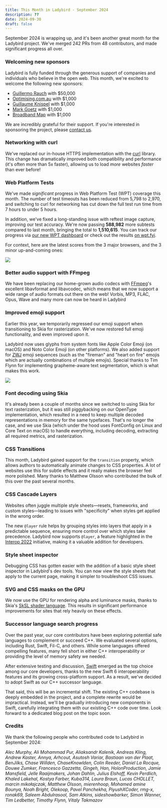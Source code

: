 ```yaml
---
title: This Month in Ladybird - September 2024
description: ??
date: 2024-09-30
draft: false
---
```


September 2024 is wrapping up, and it's been another great month for the Ladybird project. We've merged 242 PRs from 48 contributors, and made significant progress all over.

### Welcoming new sponsors

Ladybird is fully funded through the generous support of companies and individuals who believe in the open web. This month, we're excited to welcome the following new sponsors:

- [Guillermo Rauch](https://rauchg.com) with $50,000
- [Optimising.com.au](https://www.optimising.com.au/?utm_source=ladybird&utm_medium=website&utm_campaign=sponsor) with $1,000
- [Guillaume Knispel](#) with $1,000
- [Mark Goetz](https://markandrewgoetz.com/) with $1,000
- [Broadband Map](https://broadbandmap.com/) with $1,000

We are incredibly grateful for their support. If you're interested in sponsoring the project, please [contact us](mailto:contact@ladybird.org).

### Networking with curl

We've replaced our in-house HTTPS implementation with the [curl](https://curl.se/) library. This change has dramatically improved both compatibility and performance (it's often more than 5x faster), allowing us to load _more_ websites _faster_ than ever before!

### Web Platform Tests

We've made _significant_ progress in Web Platform Test (WPT) coverage this month. The number of test timeouts has been reduced from 5,798 to 2,970, and switching to curl for networking has cut down the full test run time from 7 hours to under 5 hours.

In addition, we've fixed a long-standing issue with reftest image capture, improving our test accuracy. We're now passing **588,982** more subtests compared to last month, bringing the total to **1,510,615**. You can track our progress via [our new WPT dashboard](https://grafana.app.ladybird.org/public-dashboards/2365098a185541cf8c7273830a789493?orgId=1) or check out the results [on wpt.fyi](https://wpt.fyi/results/?product=ladybird).

For context, here are the latest scores from the 3 major browsers, and the 3 minor up-and-coming ones:

![](/assets/img/wpt-2024-09-30.webp)

### Better audio support with FFmpeg

We have been replacing our home-grown audio codecs with [FFmpeg](https://ffmpeg.org)'s excellent libavformat and
libavcodec, which means that we now support a wide range of audio formats out there on the web!
Vorbis, MP3, FLAC, Opus, Wave and many more can now be heard in Ladybird

### Improved emoji support

Earlier this year, we temporarily regressed our emoji support when transitioning to Skia for rasterization. We've now restored full emoji functionality, and even improved upon it.

Ladybird now uses glyphs from system fonts like Apple Color Emoji (on macOS) and Noto Color Emoji (on other platforms). We also added support for [ZWJ](https://en.wikipedia.org/wiki/Zero-width_joiner) emoji sequences (such as the "fireman" and "heart on fire" emojis which are actually combinations of multiple emojis). Special thanks to Tim Flynn for implementing grapheme-aware text segmentation, which is what makes this work.

![](/assets/img/newsletter-sep-2024-emoji-zwj.png)

### Font decoding using Skia

It's already been a couple of months since we switched to using Skia for text rasterization, but it was still piggybacking on our OpenType implementation, which resulted in a need to keep multiple decoded representations in memory for the same typefaces.
That's no longer the case, and we use Skia (which under the hood uses FontConfig on Linux and Core Text on macOS) to handle everything, including decoding, extracting all required metrics, and rasterization.

### CSS Transitions

This month, Ladybird gained support for the `transition` property, which allows authors to automatically animate changes to CSS properties. A lot of websites use this for subtle effects and it really makes the browser feel more polished. Many thanks to Matthew Olsson who contributed the bulk of this over the past several months.

### CSS Cascade Layers

Websites often juggle multiple style sheets—resets, frameworks, and custom styles—leading to issues with "specificity" when styles get applied in the wrong order.

The new `@layer` rule helps by grouping styles into layers that apply in a predictable sequence, ensuring more control over which styles take precedence. Ladybird now supports `@layer`, a feature highlighted in the [Interop 2022](https://wpt.fyi/interop-2022) initiative, making it a valuable addition for developers.

### Style sheet inspector

Debugging CSS has gotten easier with the addition of a basic style sheet inspector in Ladybird's dev tools. You can now view the style sheets that apply to the current page, making it simpler to troubleshoot CSS issues.

### SVG and CSS masks on the GPU

We now use the GPU for rendering alpha and luminance masks, thanks to Skia's [SkSL shader language](https://skia.org/docs/user/sksl/). This results in significant performance improvements for sites that rely heavily on these effects.

### Successor language search progress

Over the past year, our core contributors have been exploring potential safe languages to complement or succeed C++.
We evaluated several options, including Rust, Swift, Fil-C, and others. While some languages offered compelling
features, many fell short in either C++ interoperability or providing the level of memory safety we needed.

After extensive testing and discussion, [Swift](https://swift.org) emerged as the top choice among our core developers, thanks to the new Swift 6 interoperability features and its growing cross-platform support. As a result, we've decided to adopt Swift as our C++ successor language.

That said, this will be an incremental shift. The existing C++ codebase is deeply embedded in the project,
and a complete rewrite would be impractical. Instead, we'll be gradually introducing new components in Swift,
carefully integrating them with our existing C++ code over time. Look forward to a dedicated blog post on the topic soon.

### Credits

We thank the following people who contributed code to Ladybird in September 2024:

_Alec Murphy, Ali Mohammad Pur, Aliaksandr Kalenik, Andreas Kling, Andrew Kaster, Annya, Arhcout, Asutosh Variar, Bastiaan van der Plaat, BenJilks, Chase Willden, ChaseKnowlden, Colin Reeder, Daniel La Rocque, Douwe Zumker, Francesco Gazzetta, Gingeh, Han, HolonProduction, Jamie Mansfield, Jelle Raaijmakers, Johan Dahlin, Julius Elshoff, Kevin Perdlich, Khaled Lakehal, Kostya Farber, Kuba314, Laura Braun, Lucas CHOLLET, marcin mikołajczak, Matthew Olsson, mierenhoop, Mohamed amine Bounya, Noah Bright, Olekoop, Pavel Panchekha, PiyushXCoder, rmg-x, ronak69, Saleem Abdulrasool, Sam Atkins, sideshowbarker, Simon Wanner, Tim Ledbetter, Timothy Flynn, Vitaly Takmazov_
